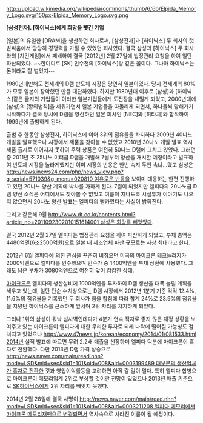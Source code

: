 http://upload.wikimedia.org/wikipedia/commons/thumb/6/6b/Elpida_Memory_Logo.svg/150px-Elpida_Memory_Logo.svg.png

'''[삼성전자]. [하이닉스]에게 희망을 뺏긴 기업'''

[일본]의 유일한 [DRAM]을 생산하던 회사로써, [삼성전자]과 [하이닉스] 두 회사의 텃밭싸움에서 당당히 경쟁력을 가질 수 있었던 회사였다. 결국 삼성과 [하이닉스] 두 회사와의 [치킨게임]에서 패배하여 결국 [2012년] 2월 27일에 법정관리 요청을 하여 일단 파산되었다. ~~한미디로 [SK] 인수전의 [하이닉스]랑 같은 꼴이다. 그나마 하이닉스는 돈이라도 잘 벌었지~~

1980년대만해도 전세계의 D램 반도체 시장은 당연히 일본이었다. 당시 전세계의 80%가 모두 일본이 장악했던 만큼 대단하였다. 하지만 1980년대 이후로 [삼성]과 [하이닉스]같은 굴지의 기업들이 이러한 일본기업들에게 도전장을 내밀게 되었고, 2000년대에 [삼성]의 [황의법칙]을 세워가면서 일본 기업들을 따돌리게 되면서, 하나둘씩 망해가기 시작하다가 결국 당시에 D램을 양산하던 일본 회사인 [NEC]와 [히타치]와 합작하여 1999년에 출범하게 된다.

출범 후 한동안 삼성전자, 하이닉스에 이어 3위의 점유율을 차지하다 2009년 40나노 개발을 발표했으나 시장에서 제품을 찾아볼 수 없었고 2010년 30나노 개발 발표 역시 제품 출시로 이어지지 못하여 주력 상품은 여전히 50나노 D램에 그치고 있었다. 그러던 중 2011년 초 25나노 미터급 D램을 개발해 7월부터 양산을 개시할 예정이라고 발표하여 반도체 시장을 놀라게했지만 이미 시장의 반응은 한번 속지 두번 속냐...였고 삼성은 [[http://news.inews24.com/php/news_view.php?g_serial=571039&g_menu=020810 여유로운 반응]]을 보이며 대응하는 한편 진행하고 있던 20나노 양산 계획에 박차를 가하게 된다. 7월이 되었지만 엘피다의 20나노급 D램 양산 소식은 어디에서도 찾아볼 수 없었고 여름이 지나도록 시설투자 이야기도 나오지 않으면서 20나노 양산 발표는 엘피다의 뻥카였다는 사실이 밝혀진다.

그리고 같은해 9월 [[http://www.dt.co.kr/contents.html?article_no=2011092302010151614001 삼성은 희망를 빼앗았다]].

결국 2012년 2월 27일 엘피다는 법정관리 요청을 하여 파산하게 되었고, 부채 총액은 4480억엔(6조2500억원)으로 일본 내 제조업체 파산 규모로는 사상 최대라고 한다. 

2012년 6월 엘피다에 의한 관심을 꾸준히 비춰오던 미국의 [[마이크론]] 테크놀러지가 2000억엔으로 엘피다를 인수했으며 인수가 중 1400억엔을 부채 상환에 사용했다. 그래도 남은 부채가 3080억엔으로 여전히 앞이 캄캄한 상태.

[[마이크론]]은 엘피다의 생산설비에 1000억엔을 투자하여 D램 생산을 대폭 늘릴 계획을 세우고 있는데, 일단 단순 수치상으로는 D램 시장에서 2012년 1분기 기준 각각 12.4%, 11.6%의 점유율을 기록했던 두 회사가 힘을 합침에 따라 합계 24%로 23.9%의 점유율을 지녔던 하이닉스를 근소하게 앞서며 2위 자리를 차지하게 되었다.

그러나 1위의 삼성이 워낙 넘사벽인데다가 4분기 연속 적자로 좋지 않은 재정 상황을 보여주고 있는 마이크론이 엘피다에 대한 무리한 투자로 되레 나락에 떨어질 가능성도 점쳐지고 있었으나 [[http://www.47news.jp/korean/economy/2014/01/081533.html 2014년]] 실적 발표에 따르면 무려 2.2배 매출을 신장하며 엘피다 덕분에 마이크론이 흑자로 전환했다. 다만 2013년  D램 가격 상승으로 [[http://news.naver.com/main/read.nhn?mode=LSD&mid=sec&sid1=101&oid=008&aid=0003199489 대부분의 생산업체가 흑자로 전환]]한 것과 영업이익률등을 고려하면 아직 갈 길이 멀다. 특히 엘피다 합병으로 마이크론이 메모리업계 2위로 부상할 것이란 전망이 있었으나 2013년 매출 기준으로 [[SK하이닉스]]에게 2위 자리를 빼앗지 못했다.

2014년 2월 28일에 결국 사명이 [[http://news.naver.com/main/read.nhn?mode=LSD&mid=sec&sid1=101&oid=008&aid=0003211208 엘피다 메모리에서 마이크론 메모리재팬으로 변경]]되면서 역사속으로 사라진 이름이 될 예정이다.
